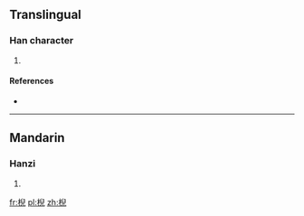 ==Translingual==

===Han character===
{{Han char|rn=75|rad=木|as=08|sn=12|four=|canj=DHXU}}

# {{defn|Han|sort=木08}}

====References====
* {{Han ref|kx=0535.110|dkj=14999|dj=0923.040|hdz=21233.090|uh=68FF|ud=26879}}

----

==Mandarin==

===Hanzi===
{{cmn-hanzi|pin=[[niè]] ([[nie4]])|wg=nieh<sup>4</sup>}}

# {{defn|lang=cmn|sort=木08}}

[[fr:棿]]
[[pl:棿]]
[[zh:棿]]